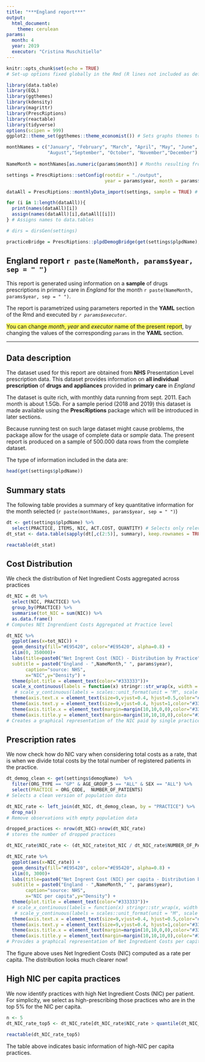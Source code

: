 ```yaml
---
title: "***England report***"
output:
  html_document:
    theme: cerulean
params:
  month: 4
  year: 2019
  executor: "Cristina Muschitiello"
---
```


```r
knitr::opts_chunk$set(echo = TRUE)
# Set-up options fixed globally in the Rmd (R lines not included as default). 

library(data.table)
library(EQL)
library(ggthemes)
library(kdensity)
library(magrittr)
library(PrescRiptions)
library(reactable)
library(tidyverse)
options(scipen = 999)
ggplot2::theme_set(ggthemes::theme_economist()) # Sets graphs themes to "The Economist" style

monthNames = c("January", "February", "March", "April", "May", "June", "July",
               "August","September", "October", "November","December") # Object to recall all months names 
  
NameMonth = monthNames[as.numeric(params$month)] # Months resulting from parameter

settings = PrescRiptions::setConfig(rootdir = "./output",
                                    year = params$year, month = params$month, region = "England") # Configuration option defined in the Prescriptions package. This line specifies where to save the output automatically downloaded from the package (rootdir), and provides parameters for year, month and region.

dataAll = PrescRiptions::monthlyData_import(settings, sample = TRUE) # Imports data from repo and website

for (i in 1:length(dataAll)){
  print(names(dataAll)[i])
  assign(names(dataAll)[i],dataAll[[i]])
} # Assigns names to data.tables

# dirs = dirsGen(settings)

practiceBridge = PrescRiptions::plpdDemogBridge(get(settings$plpdName), get(settings$demogMapName)) # Provides a mapping for practice names across different data sources


```

## England report `r paste(NameMonth, params$year, sep = " ")`

This report is generated using information on a **sample** of drugs prescriptions in primary care in *England* for the month `r paste(NameMonth, params$year, sep = " ")`. 

The report is parametrized using parameters reported in the **YAML** section of the Rmd and executed by *`r params$executor`*.

<span style="background-color:#ffff66">You can change *month*, *year* and *executor* name of the present report</span>, by changing the values of the corresponding `params` in the **YAML** section.

---

## Data description

The dataset used for this report are obtained from **NHS** Presentation Level prescription data. This dataset provides information on **all individual prescription** of **drugs and appliances** provided in **primary care** in *England*

The dataset is quite rich, with monthly data running from sept. 2011. Each month is about 1.5Gb. For a sample period (2018 and 2019) this dataset is made available using the **PrescRiptions** package which will be introduced in later sections.

Because running test on such large dataset might cause problems, the package allow for the usage of complete data or *sample* data.
The present report is produced on a sample of 500.000 data rows from the complete dataset.

The type of information included in the data are:

```r

head(get(settings$plpdName))

```

## Summary stats

The following table provides a summary of key quantitative information for the month selected (`r paste(monthNames, params$year, sep = " ")`)

```r

dt <- get(settings$plpdName) %>%
  select(PRACTICE, ITEMS, NIC, ACT.COST, QUANTITY) # Selects only relevant variables
dt_stat <- data.table(sapply(dt[,c(2:5)], summary), keep.rownames = TRUE) # Provides summary information for relevant variables

reactable(dt_stat)

```

## Cost Distribution

We check the distribution of Net Ingredient Costs aggregated across practices

```r

dt_NIC = dt %>%
  select(NIC, PRACTICE) %>%
  group_by(PRACTICE) %>% 
  summarise(tot_NIC = sum(NIC)) %>%
  as.data.frame()
# Computes NEt Ingrendient Costs Aggregated at Practice level

dt_NIC %>%
  ggplot(aes(x=tot_NIC)) +
  geom_density(fill="#E95420", color="#E95420", alpha=0.8) + 
  xlim(0, 350000)+
  labs(title=paste0("Net Ingrent Cost (NIC) - Distribution by Practice"),
  subtitle = paste0("England - ",NameMonth," ", params$year),
       caption="source: NHS",
       x="NIC",y="Density") + 
  theme(plot.title = element_text(color="#333333"))+
  scale_x_continuous(labels = function(x) stringr::str_wrap(x, width = 20))+
   # scale_y_continuous(labels = scales::unit_format(unit = "M", scale = 1e-6))+
  theme(axis.text.x = element_text(size=9,vjust=0.4, hjust=0.5,color="#333333"))+
  theme(axis.text.y = element_text(size=9,vjust=0.4, hjust=1,color="#333333"))+
  theme(axis.title.x = element_text(margin=margin(10,10,0,0),color="#333333"))+
  theme(axis.title.y = element_text(margin=margin(10,10,10,0),color="#333333"))
# Creates a graphical representation of the NIC paid by single practices


```

## Prescription rates

We now check how do NIC vary when considering total costs as a rate, that is when we divide total costs by the total number of registered patients in the practice.

```r

dt_demog_clean <- get(settings$demogName)  %>% 
  filter(ORG_TYPE == "GP" & AGE_GROUP_5 == "ALL" & SEX == "ALL") %>%
  select(PRACTICE = ORG_CODE,  NUMBER_OF_PATIENTS)
# Selects a clean version of population data

dt_NIC_rate <- left_join(dt_NIC, dt_demog_clean, by = "PRACTICE") %>%
  drop_na()
# Remove observations with empty population data

dropped_practices <- nrow(dt_NIC)-nrow(dt_NIC_rate)
# stores the number of dropped practices

dt_NIC_rate$NIC_rate <- (dt_NIC_rate$tot_NIC / dt_NIC_rate$NUMBER_OF_PATIENTS)*100 # Creates a rate variable

dt_NIC_rate %>%
  ggplot(aes(x=NIC_rate)) +
  geom_density(fill="#E95420", color="#E95420", alpha=0.8) + 
  xlim(0, 3000)+
  labs(title=paste0("Net Ingrent Cost (NIC) per capita - Distribution by Practice"),
  subtitle = paste0("England - ",NameMonth," ", params$year),
       caption="source: NHS",
       x="NIC per capita",y="Density") + 
  theme(plot.title = element_text(color="#333333"))+
  # scale_x_continuous(labels = function(x) stringr::str_wrap(x, width = 20))+
   # scale_y_continuous(labels = scales::unit_format(unit = "M", scale = 1e-6))+
  theme(axis.text.x = element_text(size=9,vjust=0.4, hjust=0.5,color="#333333"))+
  theme(axis.text.y = element_text(size=9,vjust=0.4, hjust=1,color="#333333"))+
  theme(axis.title.x = element_text(margin=margin(10,10,0,0),color="#333333"))+
  theme(axis.title.y = element_text(margin=margin(10,10,10,0),color="#333333"))
# Provides a graphical representation of Net Ingredient Costs per capita

```

The figure above uses Net Ingredient Costs (NIC) computed as a rate per capita. The distribution looks much clearer now!

## High NIC per capita practices

We now identify practices with high Net Ingredient Costs (NIC) per patient. For simplicity, we select as high-prescribing those practices who are in the top 5% for the NIC per capita.

```r

n <- 5
dt_NIC_rate_top5 <- dt_NIC_rate[dt_NIC_rate$NIC_rate > quantile(dt_NIC_rate$NIC_rate,prob=1-n/100),] #Identifies practices in the top 5% quantile in terms of cost per capita

reactable(dt_NIC_rate_top5)

```

The table above indicates basic information of high-NIC per capita practices.


